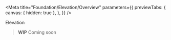 
<Meta
  title="Foundation/Elevation/Overview"
  parameters={{
    previewTabs: {
      canvas: { hidden: true },
    },
  }}
/>

<bal-doc-banner subtitle="Foundation" color="red">
  Elevation
</bal-doc-banner>

<bal-doc-lead></bal-doc-lead>

> **WIP** Coming soon

<bal-doc-github link="/stories/foundation/elevation/00-overview.stories.mdx"></bal-doc-github>
